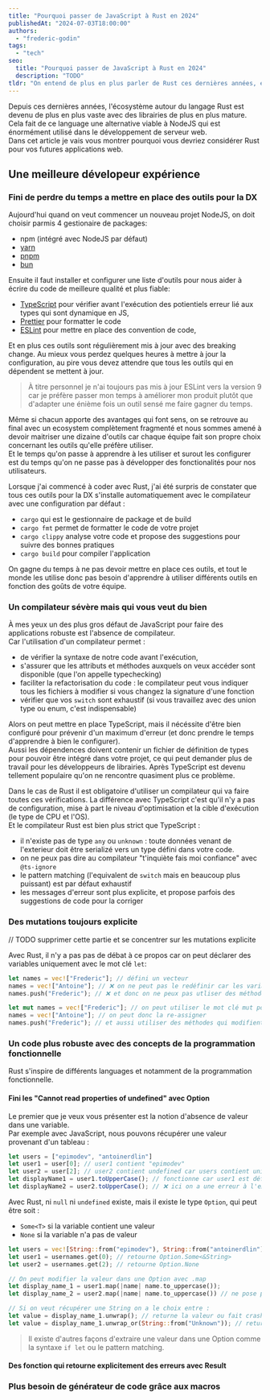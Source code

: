 ```yaml
---
title: "Pourquoi passer de JavaScript à Rust en 2024"
publishedAt: "2024-07-03T18:00:00"
authors:
  - "frederic-godin"
tags:
  - "tech"
seo:
  title: "Pourquoi passer de JavaScript à Rust en 2024"
  description: "TODO"
tldr: "On entend de plus en plus parler de Rust ces dernières années, en particulier pour ces performances. Mais c'est aussi un langage apportant une meilleure expérience de développement que JavaScript, notamment grâce à son compilateur"
---
```


Depuis ces dernières années, l'écosystème autour du langage Rust est devenu de plus en plus vaste avec des librairies de plus en plus mature.  
Cela fait de ce language une alternative viable à NodeJS qui est énormément utilisé dans le développement de serveur web.  
Dans cet article je vais vous montrer pourquoi vous devriez considérer Rust pour vos futures applications web.  

## Une meilleure dévelopeur expérience

### Fini de perdre du temps a mettre en place des outils pour la DX

Aujourd'hui quand on veut commencer un nouveau projet NodeJS, on doit choisir parmis 4 gestionaire de packages:
- npm (intégré avec NodeJS par défaut)
- [yarn](https://yarnpkg.com/)
- [pnpm](https://pnpm.io/)
- [bun](https://bun.sh/docs/cli/install)

Ensuite il faut installer et configurer une liste d'outils pour nous aider à écrire du code de meilleure qualité et plus fiable:
- [TypeScript](https://www.typescriptlang.org/) pour vérifier avant l'exécution des potientiels erreur lié aux types qui sont dynamique en JS,
- [Prettier](https://prettier.io/) pour formatter le code
- [ESLint](https://eslint.org/) pour mettre en place des convention de code,

Et en plus ces outils sont régulièrement mis à jour avec des breaking change. Au mieux vous perdez quelques heures à mettre à jour la configuration, au pire vous devez attendre que tous les outils qui en dépendent se mettent à jour.  

> À titre personnel je n'ai toujours pas mis à jour ESLint vers la version 9 car je préfère passer mon temps à améliorer mon produit plutôt que d'adapter une énième fois un outil sensé me faire gagner du temps.

Même si chacun apporte des avantages qui font sens, on se retrouve au final avec un ecosystem complètement fragmenté et nous sommes amené à devoir maitriser une dizaine d'outils car chaque équipe fait son propre choix concernant les outils qu'elle préfère utiliser.  
Et le temps qu'on passe à apprendre à les utiliser et surout les configurer est du temps qu'on ne passe pas à développer des fonctionalités pour nos utilisateurs.  

Lorsque j'ai commencé à coder avec Rust, j'ai été surpris de constater que tous ces outils pour la DX s'installe automatiquement avec le compilateur avec une configuration par défaut :
- `cargo` qui est le gestionnaire de package et de build
- `cargo fmt` permet de formatter le code de votre projet
- `cargo clippy` analyse votre code et propose des suggestions pour suivre des bonnes pratiques
- `cargo build` pour compiler l'application

On gagne du temps à ne pas devoir mettre en place ces outils, et tout le monde les utilise donc pas besoin d'apprendre à utiliser différents outils en fonction des goûts de votre équipe.


### Un compilateur sévère mais qui vous veut du bien

À mes yeux un des plus gros défaut de JavaScript pour faire des applications robuste est l'absence de compilateur.  
Car l'utilisation d'un compilateur permet :
- de vérifier la syntaxe de notre code avant l'exécution,
- s'assurer que les attributs et méthodes auxquels on veux accéder sont disponible (que l'on appelle typechecking)
- faciliter la refactorisation du code : le compilateur peut vous indiquer tous les fichiers à modifier si vous changez la signature d'une fonction
- vérifier que vos `switch` sont exhaustif (si vous travaillez avec des union type ou enum, c'est indispensable)

Alors on peut mettre en place TypeScript, mais il nécéssite d'être bien configuré pour prévenir d'un maximum d'erreur (et donc prendre le temps d'apprendre à bien le configurer).  
Aussi les dépendences doivent contenir un fichier de définition de types pour pouvoir être intégré dans votre projet, ce qui peut demander plus de travail pour les développeurs de librairies. Après TypeScript est devenu tellement populaire qu'on ne rencontre quasiment plus ce problème.

Dans le cas de Rust il est obligatoire d'utiliser un compilateur qui va faire toutes ces vérifications. La différence avec TypeScript c'est qu'il n'y a pas de configuration, mise à part le niveau d'optimisation et la cible d'exécution (le type de CPU et l'OS).  
Et le compilateur Rust est bien plus strict que TypeScript :
- il n'existe pas de type `any` ou `unknown` : toute données venant de l'exterieur doit être serializé vers un type défini dans votre code.
- on ne peux pas dire au compilateur "t'inquiète fais moi confiance" avec `@ts-ignore`
- le pattern matching (l'equivalent de `switch` mais en beaucoup plus puissant) est par défaut exhaustif
- les messages d'erreur sont plus explicite, et propose parfois des suggestions de code pour la corriger

### Des mutations toujours explicite

// TODO supprimer cette partie et se concentrer sur les mutations explicite

Avec Rust, il n'y a pas pas de débat à ce propos car on peut déclarer des variables uniquement avec le mot clé `let`:
```rust
let names = vec!["Frederic"]; // défini un vecteur
names = vec!["Antoine"]; // ❌ on ne peut pas le redéfinir car les variables sont par défaut immutable
names.push("Frederic"); // ❌ et donc on ne peux pas utliser des méthodes qui mofifie la valeur

let mut names = vec!["Frederic"]; // on peut utiliser le mot clé mut pour rendre la variable mutable
names = vec!["Antoine"]; // on peut donc la re-assigner
names.push("Frederic"); // et aussi utiliser des méthodes qui modifient la valeur
```

### Un code plus robuste avec des concepts de la programmation fonctionnelle

Rust s'inspire de différents languages et notamment de la programmation fonctionnelle.

#### Fini les "Cannot read properties of undefined" avec Option

Le premier que je veux vous présenter est la notion d'absence de valeur dans une variable.  
Par exemple avec JavaScript, nous pouvons récupérer une valeur provenant d'un tableau :
```ts
let users = ["epimodev", "antoinerdlin"]
let user1 = user[0]; // user1 contient "epimodev"
let user2 = user[2]; // user2 contient undefined car users contient uniquement 2 valeurs
let displayName1 = user1.toUpperCase(); // fonctionne car user1 est défini
let displayName2 = user2.toUpperCase(); // ❌ ici on a une erreur à l'execution "Cannot read properties of undefined"
```

Avec Rust, ni `null` ni `undefined` existe, mais il existe le type `Option`, qui peut être soit :
- `Some<T>` si la variable contient une valeur
- `None` si la variable n'a pas de valeur
```rust
let users = vec![String::from("epimodev"), String::from("antoinerdlin")];
let user1 = usernames.get(0); // retourne Option.Some<&String>
let user2 = usernames.get(2); // retourne Option.None

// On peut modifier la valeur dans une Option avec .map
let display_name_1 = user1.map(|name| name.to_uppercase());
let display_name_2 = user2.map(|name| name.to_uppercase()) // ne pose pas de problème même si la valeur est None car .map s'execute uniquement si la valeur est Some<T>

// Si on veut récupérer une String on a le choix entre :
let value = display_name_1.unwrap(); // returne la valeur ou fait crash le programme si nous avons Option.None
let value = display_name_1.unwrap_or(String::from("Unknown")); // return la valeur dans l'Option ou une valeur par défaut
```

> Il existe d'autres façons d'extraire une valeur dans une Option comme la syntaxe `if let` ou le pattern matching.

#### Des fonction qui retourne explicitement des erreurs avec Result

### Plus besoin de générateur de code grâce aux macros

